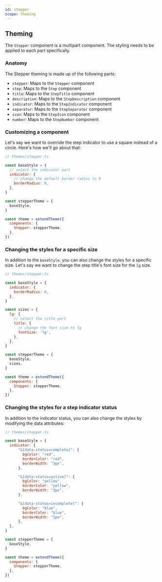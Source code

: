 ```yaml
---
id: stepper
scope: theming
---
```


## Theming

The `Stepper` component is a multipart component. The styling needs to be
applied to each part specifically.

### Anatomy

The Stepper theming is made up of the following parts:

- `stepper`: Maps to the `Stepper` component
- `step`: Maps to the `Step` component
- `title`: Maps to the `StepTitle` component
- `description`: Maps to the `StepDescription` component
- `indicator`: Maps to the `StepIndicator` component
- `separator`: Maps to the `StepSeparator` component
- `icon`: Maps to the `StepIcon` component
- `number`: Maps to the `StepNumber` component

### Customizing a component

Let's say we want to override the step indicator to use a square instead of a
circle. Here's how we'll go about that:

```jsx live=false
// themes/stepper.ts

const baseStyle = {
  // select the indicator part
  indicator: {
    // change the default border radius to 0
    borderRadius: 0,
  },
}

const stepperTheme = {
  baseStyle,
}

const theme = extendTheme({
  components: {
    Stepper: stepperTheme,
  },
})
```

### Changing the styles for a specific size

In addition to the `baseStyle`, you can also change the styles for a specific
size. Let's say we want to change the step title's font size for the `lg` size.

```jsx live=false
// themes/stepper.ts

const baseStyle = {
  indicator: {
    borderRadius: 0,
  },
}

const sizes = {
  lg: {
    // select the title part
    title: {
      // change the font size to lg
      fontSize: 'lg',
    },
  },
}

const stepperTheme = {
  baseStyle,
  sizes,
}

const theme = extendTheme({
  components: {
    Stepper: stepperTheme,
  },
})
```

### Changing the styles for a step indicator status

In addition to the indicator status, you can also change the styles by modifying the data attributes:

```jsx live=false
// themes/stepper.ts

const baseStyle = {
  indicator: {
      "&[data-status=complete]": {
        bgColor: "red",
        borderColor: "red",
        borderWidth: "3px",
      },

      "&[data-status=active]": {
        bgColor: "yellow",
        borderColor: "yellow",
        borderWidth: "3px",
      },

      "&[data-status=incomplete]": {
        bgColor: "blue",
        borderColor: "blue",
        borderWidth: "3px",
      },
  },
}

const stepperTheme = {
  baseStyle,
}

const theme = extendTheme({
  components: {
    Stepper: stepperTheme,
  },
})
```
